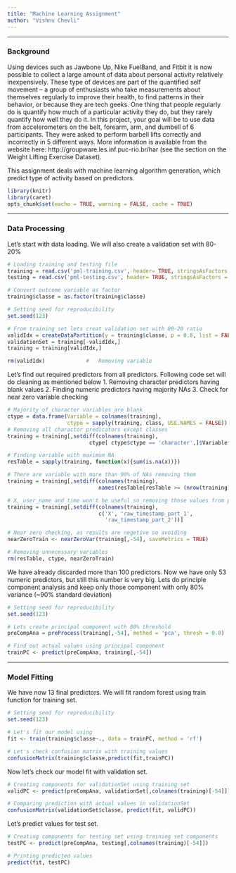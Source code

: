 ```yaml
---
title: "Machine Learning Assignment"
author: "Vishnu Chevli"
---
```


- - - 

### Background

Using devices such as Jawbone Up, Nike FuelBand, and Fitbit it is now possible to collect a large amount of data about personal activity relatively inexpensively. These type of devices are part of the quantified self movement – a group of enthusiasts who take measurements about themselves regularly to improve their health, to find patterns in their behavior, or because they are tech geeks. One thing that people regularly do is quantify how much of a particular activity they do, but they rarely quantify how well they do it. In this project, your goal will be to use data from accelerometers on the belt, forearm, arm, and dumbell of 6 participants. They were asked to perform barbell lifts correctly and incorrectly in 5 different ways. More information is available from the website here: http://groupware.les.inf.puc-rio.br/har (see the section on the Weight Lifting Exercise Dataset). 

This assignment deals with machine learning algorithm generation, which predict type of activity based on predictors.

```r
library(knitr)
library(caret)
opts_chunk$set(eacho = TRUE, warning = FALSE, cache = TRUE)
```

- - -

### Data Processing

Let's start with data loading. We will also create a validation set with 80-20%

```r
# Loading training and testing file
training = read.csv('pml-training.csv', header= TRUE, stringsAsFactors = FALSE)
testing = read.csv('pml-testing.csv', header= TRUE, stringsAsFactors = FALSE)

# Convert outcome variable as factor 
training$classe = as.factor(training$classe)

# Setting seed for reproducibility
set.seed(123)

# From training set lets creat validation set with 80-20 ratio
validIdx = createDataPartition(y = training$classe, p = 0.8, list = FALSE)
validationSet = training[-validIdx,]
training = training[validIdx,]

rm(validIdx)             #   Removing variable
```

Let's find out required predictors from all predictors. Following code set will do cleaning as mentioned below
 1. Removing character predictors having blank values
 2. Finding numeric predictors having majority NAs
 3. Check for near zero variable checking

```r
# Majority of character variables are blank
ctype = data.frame(Variable = colnames(training), 
                   ctype = sapply(training, class, USE.NAMES = FALSE))
# Removing all charactor predicators except classes
training = training[,setdiff(colnames(training),
                          ctype[ ctype$ctype == 'character',]$Variable[-37])]

# Finding variable with maximum NA
resTable = sapply(training, function(x){sum(is.na(x))})

# There are variable with more than 90% of NAs removing them
training = training[,setdiff(colnames(training),
                             names(resTable[resTable >= (nrow(training)*0.9)]))]

# X, user_name and time won't be useful so removing those values from predicator
training = training[,setdiff(colnames(training), 
                             c('X', 'raw_timestamp_part_1', 
                               'raw_timestamp_part_2'))]

# Near zero checking, as results are negetive so avoiding 
nearZeroTrain <- nearZeroVar(training[,-54], saveMetrics = TRUE)

# Removing unnecessary variables
rm(resTable, ctype, nearZeroTrain)
```

We have already discarded more than 100 predictors. Now we have only 53 numeric predictors, but still this number is very big. Lets do principle component analysis and keep only those component with only 80% variance (~90% standard deviation)

```r
# Setting seed for reproducibility
set.seed(123)

# Lets create principal component with 80% threshold
preCompAna = preProcess(training[,-54], method = 'pca', thresh = 0.8)

# Find out actual values using principal component
trainPC <- predict(preCompAna, training[,-54])
```

- - -

### Model Fitting

We have now 13 final predictors. We will fit random forest using train function for training set.

```r
# Setting seed for reproducibility
set.seed(123)

# Let's fit our model using 
fit <- train(training$classe~., data = trainPC, method = 'rf')

# Let's check confusion matrix with training values
confusionMatrix(training$classe,predict(fit,trainPC))
```

Now let's check our model fit with validation set.

```r
# Creating components for validationSet using training set
validPC <- predict(preCompAna, validationSet[,colnames(training)[-54]])

# Comparing prediction with actual values in validationSet
confusionMatrix(validationSet$classe, predict(fit, validPC))
```

Let's predict values for test set.

```r
# Creating components for testing set using training set components
testPC <- predict(preCompAna, testing[,colnames(training)[-54]])

# Printing predicted values
predict(fit, testPC)
```